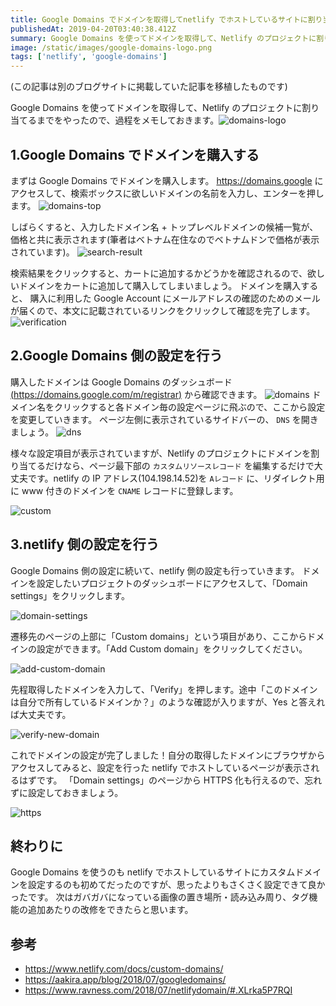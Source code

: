 ```yaml
---
title: Google Domains でドメインを取得してnetlify でホストしているサイトに割り当てる
publishedAt: 2019-04-20T03:40:38.412Z
summary: Google Domains を使ってドメインを取得して、Netlify のプロジェクトに割り当てるまで
image: /static/images/google-domains-logo.png
tags: ['netlify', 'google-domains']
---
```


(この記事は別のブログサイトに掲載していた記事を移植したものです)

Google Domains を使ってドメインを取得して、Netlify のプロジェクトに割り当てるまでをやったので、過程をメモしておきます。![domains-logo](/static/images/google-domains-logo.png 'domains-logo')

## 1.Google Domains でドメインを購入する

まずは Google Domains でドメインを購入します。
<https://domains.google> にアクセスして、検索ボックスに欲しいドメインの名前を入力し、エンターを押します。
![domains-top](/static/images/_2019-04-20_10_59_56.png 'domains-top')

しばらくすると、入力したドメイン名 + トップレベルドメインの候補一覧が、価格と共に表示されます(筆者はベトナム在住なのでベトナムドンで価格が表示されています)。
![search-result](/static/images/2019-04-20-11.00.30.png 'search-result')

検索結果をクリックすると、カートに追加するかどうかを確認されるので、欲しいドメインをカートに追加して購入してしまいましょう。
ドメインを購入すると、 購入に利用した Google Account にメールアドレスの確認のためのメールが届くので、本文に記載されているリンクをクリックして確認を完了します。
![verification](/static/images/_2019-04-20_11_22_41.png 'verification')

## 2.Google Domains 側の設定を行う

購入したドメインは Google Domains のダッシュボード[(https://domains.google.com/m/registrar)]("https://domains.google.com/m/registrar") から確認できます。
![domains](/static/images/2019-04-20-11.30.24.png 'domains')
ドメイン名をクリックすると各ドメイン毎の設定ページに飛ぶので、ここから設定を変更していきます。
ページ左側に表示されているサイドバーの、 `DNS` を開きましょう。
![dns](/static/images/2019-04-20-11.30.41.png 'dns')

様々な設定項目が表示されていますが、Netlify のプロジェクトにドメインを割り当てるだけなら、ページ最下部の `カスタムリソースレコード` を編集するだけで大丈夫です。netlify の IP アドレス(104.198.14.52)を `Aレコード` に、リダイレクト用に www 付きのドメインを `CNAME` レコードに登録します。

![custom](/static/images/_2019-04-20_11_31_54.png 'custom')

## 3.netlify 側の設定を行う

Google Domains 側の設定に続いて、netlify 側の設定も行っていきます。
ドメインを設定したいプロジェクトのダッシュボードにアクセスして、「Domain settings」をクリックします。

![domain-settings](/static/images/_2019-04-20_12_04_52.png 'domain-settings')

遷移先のページの上部に「Custom domains」という項目があり、ここからドメインの設定ができます。「Add Custom domain」をクリックしてください。

![add-custom-domain](/static/images/_2019-04-20_14_12_03.png 'add-custom-domain')

先程取得したドメインを入力して、「Verify」を押します。途中「このドメインは自分で所有しているドメインか？」のような確認が入りますが、Yes と答えれば大丈夫です。

![verify-new-domain](/static/images/2019-04-20-14.12.20.png 'verify-new-domain')

これでドメインの設定が完了しました！自分の取得したドメインにブラウザからアクセスしてみると、設定を行った netlify でホストしているページが表示されるはずです。
「Domain settings」のページから HTTPS 化も行えるので、忘れずに設定しておきましょう。

![https](/static/images/2019-04-20-14.34.56.png 'https')

## 終わりに

Google Domains を使うのも netlify でホストしているサイトにカスタムドメインを設定するのも初めてだったのですが、思ったよりもさくさく設定できて良かったです。
次はガバガバになっている画像の置き場所・読み込み周り、タグ機能の追加あたりの改修をできたらと思います。

## 参考

- <https://www.netlify.com/docs/custom-domains/>
- <https://aakira.app/blog/2018/07/googledomains/>
- <https://www.ravness.com/2018/07/netlifydomain/#.XLrka5P7RQI>
